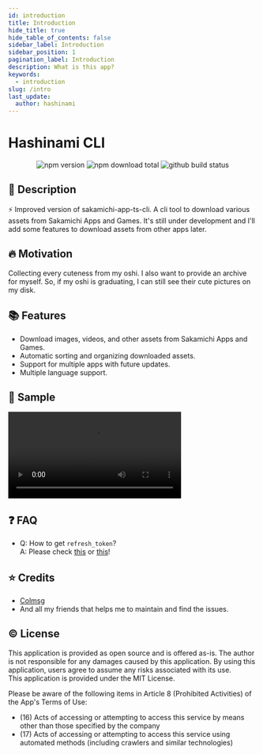 ```yaml
---
id: introduction
title: Introduction
hide_title: true
hide_table_of_contents: false
sidebar_label: Introduction
sidebar_position: 1
pagination_label: Introduction
description: What is this app? 
keywords:
  - introduction
slug: /intro
last_update:
  author: hashinami
---
```


<h1 style={{textAlign: "center", fontWeight: "bold"}}>Hashinami CLI</h1>

<div align="center">
  <img style={{marginRight: "5px", marginLeft: "5px"}} src="https://img.shields.io/npm/v/hashinami-cli?logo=npm&logoColor=cb3837" alt="npm version" />
  <img style={{marginRight: "5px", marginLeft: "5px"}} src="https://img.shields.io/npm/dw/hashinami-cli?logo=npm&logoColor=cb3837" alt="npm download total" />
  <img style={{marginRight: "5px", marginLeft: "5px"}} src="https://github.com/hashinami46/hashinami-cli/actions/workflows/npm-publish.yml/badge.svg" alt="github build status" />
</div>

## 🚀 Description
⚡ Improved version of sakamichi-app-ts-cli. A cli tool to download various assets from Sakamichi Apps and Games.
It's still under development and I'll add some features to download assets from other apps later.

## 🔥 Motivation
Collecting every cuteness from my oshi. I also want to provide an archive for myself. 
So, if my oshi is graduating, I can still see their cute pictures on my disk.

## 📚 Features
- Download images, videos, and other assets from Sakamichi Apps and Games.
- Automatic sorting and organizing downloaded assets.
- Support for multiple apps with future updates.
- Multiple language support.

## 📸 Sample
<video width="350px" controls>
  <source src="/vid/sample-vid-01.mp4" type="video/mp4" />
</video>

## ❓ FAQ
* Q: How to get `refresh_token`?  
  A: Please check [this](/docs/setup) or [this](https://github.com/proshunsuke/colmsg/blob/main/doc%2Fhow_to_get_refresh_token.md)!

## ⭐ Credits
- [Colmsg](https://github.com/proshunsuke/colmsg)
- And all my friends that helps me to maintain and find the issues.

## ©️ License
This application is provided as open source and is offered as-is. The author is not responsible for any damages caused by this application. By using this application, users agree to assume any risks associated with its use.\
This application is provided under the MIT License.

Please be aware of the following items in Article 8 (Prohibited Activities) of the App's Terms of Use:
- (16) Acts of accessing or attempting to access this service by means other than those specified by the company
- (17) Acts of accessing or attempting to access this service using automated methods (including crawlers and similar technologies)